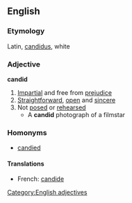==English==
===Etymology===
Latin, [[candidus]], white

===Adjective===
'''candid'''
#[[Impartial]] and free from [[prejudice]]
#[[Straightforward]], [[open]] and [[sincere]]
#Not [[pose]]d or [[rehearse]]d
#* A '''candid''' photograph of a filmstar
===Homonyms===
*[[candied]]
====Translations====
*French: [[candide]]
[[Category:English adjectives]]